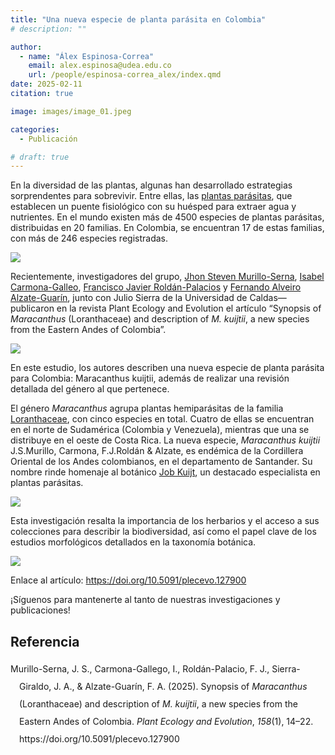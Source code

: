 ```yaml
---
title: "Una nueva especie de planta parásita en Colombia"
# description: ""

author: 
  - name: "Álex Espinosa-Correa"
    email: alex.espinosa@udea.edu.co
    url: /people/espinosa-correa_alex/index.qmd
date: 2025-02-11
citation: true

image: images/image_01.jpeg

categories:
  - Publicación

# draft: true
---
```


<meta name="fediverse:creator" content="@alexespinosaco@mstdn.social">

En la diversidad de las plantas, algunas han desarrollado estrategias sorprendentes para sobrevivir. Entre ellas, las [plantas parásitas](https://es.wikipedia.org/wiki/Planta_parásita), que establecen un puente fisiológico con su huésped para extraer agua y nutrientes. En el mundo existen más de 4500 especies de plantas parásitas, distribuidas en 20 familias. En Colombia, se encuentran 17 de estas familias, con más de 246 especies registradas.

![](images/image_01.jpeg){fig-align="center" fig-alt="Captura de pantalla del artículo científico titulado Synopsis of Maracanthus (Loranthaceae) and description of M. kuijtii, a new species from the Eastern Andes of Colombia, publicado en la revista Plant Ecology and Evolution. Se destacan los nombres de los autores y la afiliación institucional.  La imagen tiene un fondo oscuro. En la esquina superior derecha, sobre un fondo rojo aparece en blanco la palabra «GEOBOTA». En la esquina inferior izquierda sobre un fondo rojo aparece en negro la palabra «PUBLICACIÓN». En la esquina inferior derecha aparecen en blanco los logotipos de Facebook e Instagram de @geobotaudea."}

Recientemente, investigadores del grupo, [Jhon Steven Murillo-Serna](/people/murillo-serna_jhon-steven/index.qmd), [Isabel Carmona-Galleo](/people/carmona-gallego_isabel/index.qmd), [Francisco Javier Roldán-Palacios](/people/roldan-palacio_francisco-javier/index.qmd) y [Fernando Alveiro Alzate-Guarín](/people/alzate-guarin_fernando-alveiro/index.qmd), junto con Julio Sierra de la Universidad de Caldas—publicaron en la revista Plant Ecology and Evolution el artículo "Synopsis of *Maracanthus* (Loranthaceae) and description of *M. kuijtii*, a new species from the Eastern Andes of Colombia".

![](images/image_02.jpeg){fig-align="center" fig-alt="Ilustración botánica en blanco y negro de Maracanthus kuijtii, con detalles de su hábito, hoja, inflorescencia, botón floral, pétalos con estambres largos y cortos, ovario y estilo. La ilustración fue realizada por Cristina Pareja a partir del holotipo depositado en el HUA."}

En este estudio, los autores describen una nueva especie de planta parásita para Colombia: Maracanthus kuijtii, además de realizar una revisión detallada del género al que pertenece.

El género *Maracanthus* agrupa plantas hemiparásitas de la familia [Loranthaceae](https://es.wikipedia.org/wiki/Loranthaceae), con cinco especies en total. Cuatro de ellas se encuentran en el norte de Sudamérica (Colombia y Venezuela), mientras que una se distribuye en el oeste de Costa Rica. La nueva especie, *Maracanthus kuijtii* J.S.Murillo, Carmona, F.J.Roldán & Alzate, es endémica de la Cordillera Oriental de los Andes colombianos, en el departamento de Santander. Su nombre rinde homenaje al botánico [Job Kuijt](https://es.wikipedia.org/wiki/Job_Kuijt), un destacado especialista en plantas parásitas.

![](images/image_03.jpeg){fig-align="center" fig-alt="Microfotografías de granos de polen de Maracanthus kuijtii observados al microscopio. Se presentan vistas polares y ecuatoriales, con barras de escala de 20 μm."}

Esta investigación resalta la importancia de los herbarios y el acceso a sus colecciones para describir la biodiversidad, así como el papel clave de los estudios morfológicos detallados en la taxonomía botánica.

![](images/image_04.jpeg){fig-align="center" fig-alt="Imagen con fondo claro. En la parte superior aparece en rojo el texto «Escanea el QR y lee la publicación». En el centro aparece un código QR de color rojo. En la parte inferior aparecen en rojo el doi del artículo https://doi.org/10.5091/plecevo.127900 y en negro los logotipos de Facebook e Instagram de @geobotaudea."}

Enlace al artículo: <https://doi.org/10.5091/plecevo.127900>

¡Síguenos para mantenerte al tanto de nuestras investigaciones y publicaciones!

## Referencia 

<?xml version="1.0"?>
<div class="csl-bib-body" style="line-height: 2; padding-left: 1em; text-indent:-1em;">
  <div class="csl-entry">Murillo-Serna, J. S., Carmona-Gallego, I., Rold&#xE1;n-Palacio, F. J., Sierra-Giraldo, J. A., &amp; Alzate-Guar&#xED;n, F. A. (2025). Synopsis of <i>Maracanthus</i> (Loranthaceae) and description of <i>M. kuijtii</i>, a new species from the Eastern Andes of Colombia. <i>Plant Ecology and Evolution</i>, <i>158</i>(1), 14&#x2013;22. https://doi.org/10.5091/plecevo.127900</div>
</div>
